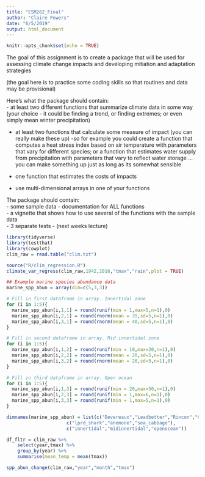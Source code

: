 ```yaml
---
title: "ESM262_Final"
author: "Claire Powers"
date: "6/5/2019"
output: html_document
---
```


```r
knitr::opts_chunk$set(echo = TRUE)
```

The goal of this assignment is to create a package that will be used for assessing climate change impacts and developing mitiation and adaptation strategies

(the goal here is to practice some coding skills so that routines and data may be provisional)

Here’s what the package should contain:  
- at least two different functions that summarize climate data in some way (your choice - it could be finding a trend, or finding extremes; or even simply mean winter precipitation)     

- at least two functions that calculate some measure of impact (you can really make these up) -so for example you could create a function that computes a heat stress index based on air temperature with parameters that vary for different species; or a function that estimates water supply from precipitation with parameters that vary to reflect water storage …you can make something up just as long as its somewhat sensible  

- one function that estimates the costs of impacts  
- use multi-dimensional arrays in one of your functions  

The package should contain:  
- some sample data
- documentation for ALL functions  
- a vignette that shows how to use several of the functions with the sample data  
- 3 separate tests - (next weeks lecture)  

```r
library(tidyverse)
library(testthat)
library(cowplot)
clim_raw = read.table("clim.txt")

source("R/clim_regression.R")
climate_var_regress(clim_raw,1942,2016,"tmax","rain",plot = TRUE)
```

```r

## Example marine species abundance data
marine_spp_abun = array(dim=c(5,3,3))

# Fill in first dataframe in array. Innertidal zone
for (i in 1:5){
  marine_spp_abun[i,1,1] = round(runif(min = 1,max=5,n=1),0)
  marine_spp_abun[i,2,1] = round(rnorm(mean = 35,sd=5,n=1),0)
  marine_spp_abun[i,3,1] = round(rnorm(mean = 40,sd=5,n=1),0)
}

# Fill in second dataframe in array. Mid innertidal zone
for (i in 1:5){
  marine_spp_abun[i,1,2] = round(runif(min = 10,max=20,n=1),0)
  marine_spp_abun[i,2,2] = round(rnorm(mean = 20,sd=5,n=1),0)
  marine_spp_abun[i,3,2] = round(rnorm(mean = 20,sd=5,n=1),0)
}

# Fill in third dataframe in array. Open ocean
for (i in 1:5){
  marine_spp_abun[i,1,3] = round(runif(min = 20,max=50,n=1),0)
  marine_spp_abun[i,2,3] = round(runif(min = 1,max=6,n=1),0)
  marine_spp_abun[i,3,3] = round(runif(min = 1,max=5,n=1),0)
}

dimnames(marine_spp_abun) = list(c("Devereaux","Leadbetter","Rincon","CoalOil","CampusPoint"), 
                      c("lprd_shark","anemone","sea_cabbage"),
                      c("innertidal","midinnertidal","openocean"))

```

```r
df_fltr = clim_raw %>% 
    select(year,tmax) %>% 
    group_by(year) %>% 
    summarise(mean_temp = mean(tmax))

spp_abun_change(clim_raw,"year","month","tmax")

```





